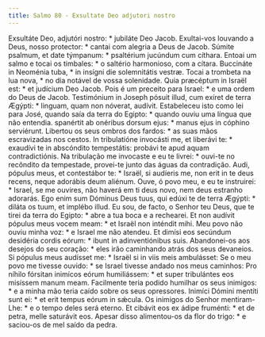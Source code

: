 ```yaml
---
title: Salmo 80 - Exsultate Deo adjutori nostro
---
```


<div class="grid grid-cols-2 gap-5">
  <span class="text-justify">
    Exsultáte Deo, adjutóri nostro: * jubiláte Deo Jacob.
  </span>
  <span class="text-justify">
    Exultai-vos louvando a Deus, nosso protector: * cantai com alegria a Deus de
    Jacob.
  </span>
  <span class="text-justify">
    Súmite psalmum, et date týmpanum: * psaltérium jucúndum cum cíthara.
  </span>
  <span class="text-justify">
    Entoai um salmo e tocai os timbales: * o saltério harmonioso, com a cítara.
  </span>
  <span class="text-justify">
    Buccináte in Neoménia tuba, * in insígni die solemnitátis vestræ.
  </span>
  <span class="text-justify">
    Tocai a trombeta na lua nova, * no dia notável de vossa solenidade.
  </span>
  <span class="text-justify">
    Quia præcéptum in Israël est: * et judícium Deo Jacob.
  </span>
  <span class="text-justify">
    Pois é um preceito para Israel: * e uma ordem do Deus de Jacob.
  </span>
  <span class="text-justify">
    Testimónium in Joseph pósuit illud, cum exíret de terra Ægýpti: * linguam,
    quam non nóverat, audívit.
  </span>
  <span class="text-justify">
    Estabeleceu isto como lei para José, quando saía da terra do Egipto: *
    quando ouviu uma língua que não entendia.
  </span>
  <span class="text-justify">
    spanértit ab onéribus dorsum ejus: * manus ejus in cóphino serviérunt.
  </span>
  <span class="text-justify">
    Libertou os seus ombros dos fardos: * as suas mãos escravizadas nos cestos.
  </span>
  <span class="text-justify">
    In tribulatióne invocásti me, et liberávi te: * exaudívi te in abscóndito
    tempestátis: probávi te apud aquam contradictiónis.
  </span>
  <span class="text-justify">
    Na tribulação me invocaste e eu te livrei: * ouvi-te no recôndito da
    tempestade, provei-te junto das águas da contradição.
  </span>
  <span class="text-justify">
    Audi, pópulus meus, et contestábor te: * Israël, si audíeris me, non erit in
    te deus recens, neque adorábis deum aliénum.
  </span>
  <span class="text-justify">
    Ouve, ó povo meu, e eu te instruirei: * Israel, se me ouvires, não haverá em
    ti deus novo, nem deus estranho adorarás.
  </span>
  <span class="text-justify">
    Ego enim sum Dóminus Deus tuus, qui edúxi te de terra Ægýpti: * diláta os
    tuum, et implébo illud.
  </span>
  <span class="text-justify">
    Eu sou, de facto, o Senhor teu Deus, que te tirei da terra do Egipto: * abre
    a tua boca e a rechearei.
  </span>
  <span class="text-justify">
    Et non audívit pópulus meus vocem meam: * et Israël non inténdit mihi.
  </span>
  <span class="text-justify">
    Meu povo não ouviu minha voz: * e Israel me não atendeu.
  </span>
  <span class="text-justify">
    Et dimísi eos secúndum desidéria cordis eórum: * ibunt in adinventiónibus
    suis.
  </span>
  <span class="text-justify">
    Abandonei-os aos desejos do seu coração: * eles irão caminhando atrás dos
    seus devaneios.
  </span>
  <span class="text-justify">
    Si pópulus meus audísset me: * Israël si in viis meis ambulásset:
  </span>
  <span class="text-justify">
    Se o meu povo me tivesse ouvido: * se Israel tivesse andado nos meus
    caminhos:
  </span>
  <span class="text-justify">
    Pro níhilo fórsitan inimícos eórum humiliássem: * et super tribulántes eos
    misíssem manum meam.
  </span>
  <span class="text-justify">
    Facilmente teria podido humilhar os seus inimigos: * e a minha mão teria
    caído sobre os seus opressores.
  </span>
  <span class="text-justify">
    Inimíci Dómini mentíti sunt ei: * et erit tempus eórum in sǽcula.
  </span>
  <span class="text-justify">
    Os inimigos do Senhor mentiram-Lhe: * e o tempo deles será eterno.
  </span>
  <span class="text-justify">
    Et cibávit eos ex ádipe fruménti: * et de petra, melle saturávit eos.
  </span>
  <span class="text-justify">
    Apesar disso alimentou-os da flor do trigo: * e saciou-os de mel saído da
    pedra.
  </span>
</div>
